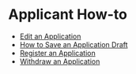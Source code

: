 # Applicant How-to

- [Edit an Application](ApplicantHowto/Edit_an_Application.mdx)
- [How to Save an Application Draft](ApplicantHowto/How_to_Save_an_Application_Draft.mdx)
- [Register an Application](ApplicantHowto/Register_an_Application.mdx)
- [Withdraw an Application](ApplicantHowto/Withdraw_an_Application.mdx)